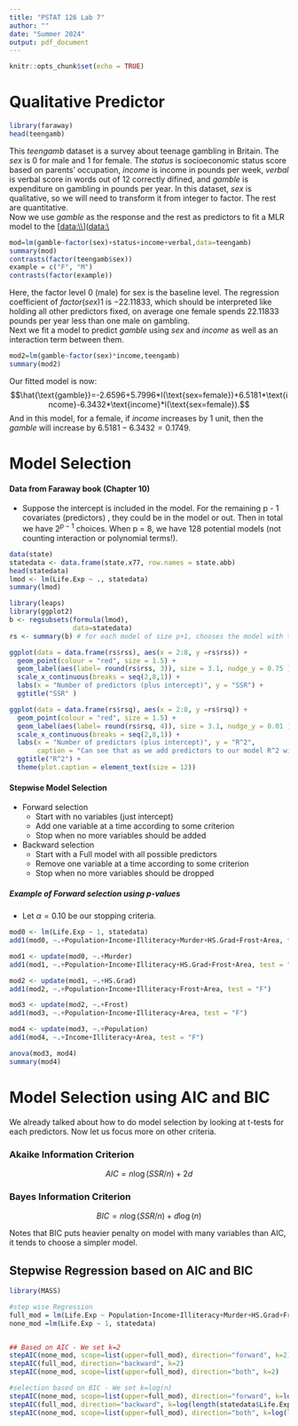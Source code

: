 ```yaml
---
title: "PSTAT 126 Lab 7"
author: ""
date: "Summer 2024"
output: pdf_document
---
```


```r
knitr::opts_chunk$set(echo = TRUE)
```

# Qualitative Predictor

```r
library(faraway)
head(teengamb)
```

This $teengamb$ dataset is a survey about teenage gambling in Britain. The $sex$ is $0$ for male and $1$ for female. The $status$ is socioeconomic status score based on parents' occupation, $income$ is income in pounds per week, $verbal$ is verbal score in words out of $12$ correctly difined, and $gamble$ is expenditure on gambling in pounds per year. In this dataset, $sex$ is qualitative, so we will need to transform it from integer to factor. The rest are quantitative.\
Now we use $gamble$ as the response and the rest as predictors to fit a MLR model to the [[data:\\\\](data:\\){.uri}]([data:\\](data:\){.uri}){.uri}

```r
mod=lm(gamble~factor(sex)+status+income+verbal,data=teengamb)
summary(mod)
contrasts(factor(teengamb$sex))
example = c("F", "M")
contrasts(factor(example))
```

Here, the factor level $0$ (male) for sex is the baseline level. The regression coefficient of $factor(sex)1$ is $-22.11833$, which should be interpreted like holding all other predictors fixed, on average one female spends $22.11833$ pounds per year less than one male on gambling.\
Next we fit a model to predict $gamble$ using $sex$ and $income$ as well as an interaction term between them.\

```r
mod2=lm(gamble~factor(sex)*income,teengamb)
summary(mod2)

```

Our fitted model is now: $$\hat{\text{gamble}}=-2.6596+5.7996*I(\text{sex=female})+6.5181*\text{income}-6.3432*\text{income}*I(\text{sex=female}).$$ And in this model, for a female, if $income$ increases by $1$ unit, then the $gamble$ will increase by $6.5181-6.3432=0.1749$.\

# Model Selection

#### Data from Faraway book (Chapter 10)

-   Suppose the intercept is included in the model. For the remaining p - 1 covariates (predictors) , they could be in the model or out. Then in total we have $2^{p-1}$ choices. When p = 8, we have 128 potential models (not counting interaction or polynomial terms!).

```r
data(state)
statedata <- data.frame(state.x77, row.names = state.abb)
head(statedata)
lmod <- lm(Life.Exp ~ ., statedata)
summary(lmod)
```

\newpage

```r
library(leaps)
library(ggplot2)
b <- regsubsets(formula(lmod),
                data=statedata)
rs <- summary(b) # for each model of size p+1, chooses the model with the lowest RSS value.

ggplot(data = data.frame(rs$rss), aes(x = 2:8, y =rs$rss)) +
  geom_point(colour = "red", size = 1.5) +
  geom_label(aes(label= round(rs$rss, 3)), size = 3.1, nudge_y = 0.75 ) +
  scale_x_continuous(breaks = seq(2,8,1)) +
  labs(x = "Number of predictors (plus intercept)", y = "SSR") +
  ggtitle("SSR" )

ggplot(data = data.frame(rs$rsq), aes(x = 2:8, y =rs$rsq)) +
  geom_point(colour = "red", size = 1.5) +
  geom_label(aes(label= round(rs$rsq, 4)), size = 3.1, nudge_y = 0.01 ) +
  scale_x_continuous(breaks = seq(2,8,1)) +
  labs(x = "Number of predictors (plus intercept)", y = "R^2",
       caption = "Can see that as we add predictors to our model R^2 will always increase and\nSSR will always decrease thus need other criteria to perform model selection.") +
  ggtitle("R^2") +
  theme(plot.caption = element_text(size = 12))

```

\newpage

#### Stepwise Model Selection

-   Forward selection
    -   Start with no variables (just intercept)
    -   Add one variable at a time according to some criterion
    -   Stop when no more variables should be added
-   Backward selection
    -   Start with a Full model with all possible predictors
    -   Remove one variable at a time according to some criterion
    -   Stop when no more variables should be dropped

##### Example of Forward selection using p-values

-   Let $\alpha = 0.10$ be our stopping criteria.

```r
mod0 <- lm(Life.Exp ~ 1, statedata)
add1(mod0, ~.+Population+Income+Illiteracy+Murder+HS.Grad+Frost+Area, test = "F")

mod1 <- update(mod0, ~.+Murder)
add1(mod1, ~.+Population+Income+Illiteracy+HS.Grad+Frost+Area, test = "F")

mod2 <- update(mod1, ~.+HS.Grad)
add1(mod2, ~.+Population+Income+Illiteracy+Frost+Area, test = "F")

mod3 <- update(mod2, ~.+Frost)
add1(mod3, ~.+Population+Income+Illiteracy+Area, test = "F")

mod4 <- update(mod3, ~.+Population)
add1(mod4, ~.+Income+Illiteracy+Area, test = "F")

anova(mod3, mod4)
summary(mod4)

```

# Model Selection using AIC and BIC

We already talked about how to do model selection by looking at t-tests for each predictors. Now let us focus more on other criteria.

### Akaike Information Criterion

$$AIC= n\log(SSR/n)+2d$$

### Bayes Information Criterion

$$BIC= n\log(SSR/n)+d\log(n)$$

Notes that BIC puts heavier penalty on model with many variables than AIC, it tends to choose a simpler model.

## Stepwise Regression based on AIC and BIC

```r
library(MASS)         

#step wise Regression
full_mod = lm(Life.Exp ~ Population+Income+Illiteracy+Murder+HS.Grad+Frost+Area, statedata)
none_mod =lm(Life.Exp ~ 1, statedata)


## Based on AIC - We set k=2
stepAIC(none_mod, scope=list(upper=full_mod), direction="forward", k=2)  
stepAIC(full_mod, direction="backward", k=2)
stepAIC(none_mod, scope=list(upper=full_mod), direction="both", k=2)

#selection based on BIC - We set k=log(n)
stepAIC(none_mod, scope=list(upper=full_mod), direction="forward", k=log(length(statedata$Life.Exp)))
stepAIC(full_mod, direction="backward", k=log(length(statedata$Life.Exp)))
stepAIC(none_mod, scope=list(upper=full_mod), direction="both", k=log(length(statedata$Life.Exp)))

```
